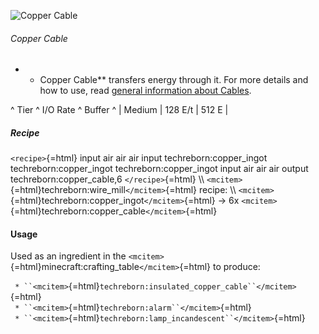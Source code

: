 ![Copper Cable](/mods/techreborn/copper_cable.png)

###### Copper Cable

-   -   Copper Cable** transfers energy through it. For more details
        and how to use, read [general information about
        Cables](energy:cables "wikilink").

\^ Tier \^ I/O Rate \^ Buffer \^ \| Medium \| 128 E/t \| 512 E \|

##### Recipe

`<recipe>`{=html} input air air air input techreborn:copper_ingot
techreborn:copper_ingot techreborn:copper_ingot input air air air output
techreborn:copper_cable,6 `</recipe>`{=html} \\\\
`<mcitem>`{=html}techreborn:wire_mill`</mcitem>`{=html} recipe: \\\\
`<mcitem>`{=html}techreborn:copper_ingot`</mcitem>`{=html} -\> 6x
`<mcitem>`{=html}techreborn:copper_cable`</mcitem>`{=html}

#### Usage

Used as an ingredient in the
`<mcitem>`{=html}minecraft:crafting_table`</mcitem>`{=html} to produce:

` * ``<mcitem>`{=html}`techreborn:insulated_copper_cable``</mcitem>`{=html}\
` * ``<mcitem>`{=html}`techreborn:alarm``</mcitem>`{=html}\
` * ``<mcitem>`{=html}`techreborn:lamp_incandescent``</mcitem>`{=html}
